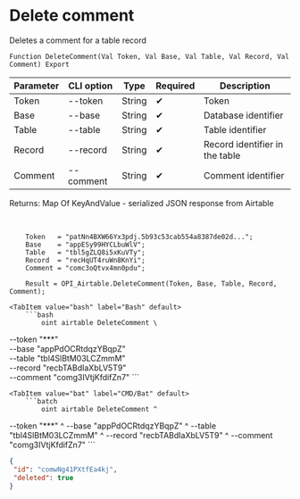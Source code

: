 ﻿---
sidebar_position: 4
---


# Delete comment
 Deletes a comment for a table record



`Function DeleteComment(Val Token, Val Base, Val Table, Val Record, Val Comment) Export`

  | Parameter | CLI option | Type | Required | Description |
  |-|-|-|-|-|
  | Token | --token | String | &#x2714; | Token |
  | Base | --base | String | &#x2714; | Database identifier |
  | Table | --table | String | &#x2714; | Table identifier |
  | Record | --record | String | &#x2714; | Record identifier in the table |
  | Comment | --comment | String | &#x2714; | Comment identifier |

  
  Returns:  Map Of KeyAndValue - serialized JSON response from Airtable

<br/>




```bsl title="1C:Enterprise/OneScript code example"
    Token   = "patNn4BXW66Yx3pdj.5b93c53cab554a8387de02d...";
    Base    = "appESy99HYCLbuWlV";
    Table   = "tbl5gZLQ8i5xKuVTy";
    Record  = "recHqUT4ruWn8KnYi";
    Comment = "comc3oQtvx4mn0pdu";

    Result = OPI_Airtable.DeleteComment(Token, Base, Table, Record, Comment);
```
 

 <Tabs>
  
    <TabItem value="bash" label="Bash" default>
        ```bash
            oint airtable DeleteComment \
 --token "***" \
 --base "appPdOCRtdqzYBqpZ" \
 --table "tbl4SlBtM03LCZmmM" \
 --record "recbTABdIaXbLV5T9" \
 --comment "comg3IVtjKfdifZn7"
        ```
    </TabItem>
  
    <TabItem value="bat" label="CMD/Bat" default>
        ```batch
            oint airtable DeleteComment ^
 --token "***" ^
 --base "appPdOCRtdqzYBqpZ" ^
 --table "tbl4SlBtM03LCZmmM" ^
 --record "recbTABdIaXbLV5T9" ^
 --comment "comg3IVtjKfdifZn7"
        ```
    </TabItem>
</Tabs>


```json title="Result"
{
 "id": "comwNg41PXtfEa4kj",
 "deleted": true
}
```
